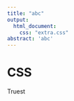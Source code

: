 ```yaml
---
title: "abc"
output:
  html_document:
    css: "extra.css"
abstract: 'abc'
---
```



# CSS

<div class="losning">
Truest
</div>

